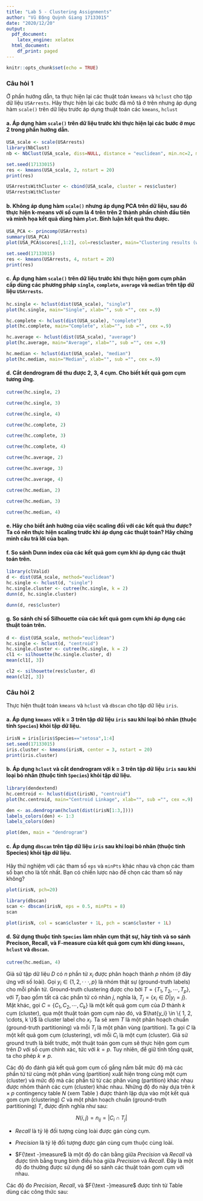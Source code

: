 ```yaml
---
title: "Lab 5 - Clustering Assignments"
author: "Vũ Đặng Quỳnh Giang 17133015"
date: "2020/12/20"
output:
  pdf_document:
    latex_engine: xelatex
  html_document:
    df_print: paged
---
```


```r
knitr::opts_chunk$set(echo = TRUE)
```

### Câu hỏi 1
Ở phần hướng dẫn, ta thực hiện lại các thuật toán `kmeans` và `hclust` cho tập dữ liệu `USArrests`. Hãy thực hiện lại các bước đã mô tả ở trên nhưng áp dụng hàm `scale()` trên dữ liệu trước áp dụng thuật toán các `kmeans`, `hclust`

#### a.	Áp dụng hàm `scale()` trên dữ liệu trước khi thực hiện lại các bước ở mục 2 trong phần hướng dẫn.
```r
USA_scale <- scale(USArrests)
library(NbClust)
nb <- NbClust(USA_scale, diss=NULL, distance = "euclidean", min.nc=2, max.nc=10, method = "kmeans")
```

```r
set.seed(17133015)
res <- kmeans(USA_scale, 2, nstart = 20)
print(res)
```
```r
USArrestsWithCluster <- cbind(USA_scale, cluster = res$cluster)
USArrestsWithCluster
```
#### b.	Không áp dụng hàm `scale()` nhưng áp dụng PCA trên dữ liệu, sau đó thực hiện k-means với số cụm là 4 trên trên 2 thành phần chính đầu tiên và minh họa kết quả dùng hàm `plot`. Bình luận kết quả thu được.
```r
USA_PCA <- princomp(USArrests)
summary(USA_PCA)
plot(USA_PCA$scores[,1:2], col=res$cluster, main="Clustering results (with PCA)")
```
```r
set.seed(17133015)
res <- kmeans(USArrests, 4, nstart = 20)
print(res)
```
#### c.	Áp dụng hàm `scale()` trên dữ liệu trước khi thực hiện gom cụm phân cấp dùng các phương pháp `single`, `complete`, `average` và `median` trên tập dữ liệu `USArrests`.
```r
hc.single <- hclust(dist(USA_scale), "single")
plot(hc.single, main="Single", xlab="", sub ="", cex =.9)
```
```r
hc.complete <- hclust(dist(USA_scale), "complete")
plot(hc.complete, main="Complete", xlab="", sub ="", cex =.9)
```
```r
hc.average <- hclust(dist(USA_scale), "average")
plot(hc.average, main="Average", xlab="", sub ="", cex =.9)
```
```r
hc.median <- hclust(dist(USA_scale), "median")
plot(hc.median, main="Median", xlab="", sub ="", cex =.9)
```
#### d.	Cắt dendrogram để thu được 2, 3, 4 cụm. Cho biết kết quả gom cụm tương ứng.
```r
cutree(hc.single, 2)
```
```r
cutree(hc.single, 3)
```
```r
cutree(hc.single, 4)
```
```r
cutree(hc.complete, 2)
```
```r
cutree(hc.complete, 3)
```
```r
cutree(hc.complete, 4)
```
```r
cutree(hc.average, 2)
```
```r
cutree(hc.average, 3)
```
```r
cutree(hc.average, 4)
```
```r
cutree(hc.median, 2)
```
```r
cutree(hc.median, 3)
```
```r
cutree(hc.median, 4)
```
#### e.	Hãy cho biết ảnh hưởng của việc scaling đối với các kết quả thu được? Ta có nên thực hiện scaling trước khi áp dụng các thuật toán? Hãy chứng minh câu trả lời của bạn.

#### f.	So sánh Dunn index của các kết quả gom cụm khi áp dụng các thuật toán trên.
```r
library(clValid)
d <- dist(USA_scale, method="euclidean")
hc.single <- hclust(d, "single")
hc.single.cluster <- cutree(hc.single, k = 2)
dunn(d, hc.single.cluster)
```
```r
dunn(d, res$cluster)
```
#### g.	So sánh chỉ số Silhouette của các kết quả gom cụm khi áp dụng các thuật toán trên.
```r
d <- dist(USA_scale, method="euclidean")
hc.single <- hclust(d, "centroid")
hc.single.cluster <- cutree(hc.single, k = 2)
cl1 <- silhouette(hc.single.cluster, d)
mean(cl1[, 3])
```
```r
cl2 <- silhouette(res$cluster, d)
mean(cl2[, 3])
```
### Câu hỏi 2
Thực hiện thuật toán `kmeans` và `hclust` và `dbscan` cho tập dữ liệu `iris`.

#### a.	Áp dụng `kmeans` với k = 3 trên tập dữ liệu `iris` sau khi loại bỏ nhãn (thuộc tính `Species`) khỏi tập dữ liệu.
```r
irisN = iris[iris$Species=="setosa",1:4]
set.seed(17133015)
iris.cluster <- kmeans(irisN, center = 3, nstart = 20)
print(iris.cluster)
```
#### b.	Áp dụng `hclust` và cắt dendrogram với k = 3 trên tập dữ liệu `iris` sau khi loại bỏ nhãn (thuộc tính `Species`) khỏi tập dữ liệu.
```r
library(dendextend)
hc.centroid <- hclust(dist(irisN), "centroid")
plot(hc.centroid, main="Centroid Linkage", xlab="", sub ="", cex =.9)
```
```r
den <- as.dendrogram(hclust(dist(irisN[1:3,])))
labels_colors(den) <- 1:3
labels_colors(den)
```
```r
plot(den, main = "dendrogram")
```
#### c. Áp dụng `dbscan` trên tập dữ liệu `iris` sau khi loại bỏ nhãn (thuộc tính Species) khỏi tập dữ liệu.
Hãy thử nghiệm với các tham số `eps` và `minPts` khác nhau và chọn các tham số bạn cho là tốt nhất. Bạn có chiến lược nào để chọn các tham số này không?
```r
plot(irisN, pch=20)
```
```r
library(dbscan)
scan <- dbscan(irisN, eps = 0.5, minPts = 8) 
scan
```
```r
plot(irisN, col = scan$cluster + 1L, pch = scan$cluster + 1L)
```
#### d.	Sử dụng thuộc tính `Species` làm nhãn cụm thật sự, hãy tính và so sánh Precison, Recall, và F-measure của kết quả gom cụm khi dùng `kmeans`, `hclust` và `dbscan`.
```r
cutree(hc.median, 4)
```
Giả sử tập dữ liệu $D$ có $n$ phần tử $x_i$ được phân hoạch thành $p$ nhóm (ở đây ứng với số loài). Gọi $y_i \in \{1, 2, · · · , p\}$ là nhóm thật sự (ground-truth labels) cho mỗi phần tử. Ground-truth clustering được cho bởi $T = \{T_1, T_2, \cdots , T_p\}$, với $T_j$ bao gồm tất cả các phần tử có nhãn $j$, nghĩa là, $T_j = \{ x_i \in D | y_i = j \}$. Mặt khác, gọi $C = \{ C_1, C_2, \cdots, C_k \}$ là một kết quả gom cụm của $D$ thành $k$ cụm (cluster), qua một thuật toán gom cụm nào đó, và $\hat{y_i} \in \{ 1, 2, \cdots, k \}$ là cluster label cho $x_i$. Ta sẽ xem $T$ là một phân hoạch chuẩn (ground-truth partitioning) và mỗi $T_i$ là một phân vùng (partition). Ta gọi $C$ là một kết quả gom cụm (clustering), với mỗi $C_i$ là một cụm (cluster). Giả sử ground truth là biết trước, một thuật toán gom cụm sẽ thực hiện gom cụm trên $D$ với số cụm chính xác, tức với $k = p$. Tuy nhiên, để giữ tính tổng quát, ta cho phép $k \ne p$.


\begin{table}
    \caption{Contingency table of clustering results}
    \centering
    \begin{tabular}{|c|c|c|c|c|}
    \hline
    Clusters/Species & $T_1$ & $T_2$ & $\cdots$ & $T_p$ \\
    \hline
    $C_1$ & $n_{11}$ & $n_{12}$ & $\cdots$ & $n_{1p}$\\
    \hline
    $C_2$ & $n_{21}$ & $n_{22}$ & $\cdots$ & $n_{2p}$\\
    \hline
    $\vdots$ & $\vdots$ & $\vdots$ & $\ddots$ & $\vdots$\\
    \hline
    $C_k$ & $n_{k1}$ & $n_{k2}$ & $\cdots$ & $n_{kp}$\\
    \hline
    \end{tabular}
    \label{tab:contingency_table}
\end{table}


Các độ đo đánh giá kết quả gom cụm cố gắng nắm bắt mức độ mà các phần tử từ cùng một phân vùng (partition) xuất hiện trong cùng một cụm (cluster) và mức độ mà các phần tử từ các phân vùng (partition) khác nhau được nhóm thành các cụm (cluster) khác nhau. Những độ đo này dựa trên $k \times p$ contingency table $N$ (xem Table \ref{tab:contingency_table}) được thành lập dựa vào một kết quả gom cụm (clustering) $C$ và một phân hoạch chuẩn (ground-truth partitioning) $T$, được định nghĩa như sau:

$$N(i, j) = n_{ij} = |C_i \cap T_j|$$

- $Recall$ là tỷ lệ đối tượng cùng loài được gán cùng cụm. 

- $Precision$ là tỷ lệ đối tượng được gán cùng cụm thuộc cùng loài. 

- $F{\text -}measure$ là một độ đo cân bằng giữa $Precision$ và $Recall$ và được tính bằng trung bình điều hòa giữa $Precision$ và $Recall$. Đây là một độ đo thường được sử dụng để so sánh các thuật toán gom cụm với nhau.

Các độ đo $Precision$, $Recall$, và $F{\text -}measure$ được tính từ Table \ref{tab:contingency_table} dùng các công thức sau:


\begin{equation}
precision = \frac{{\sum\limits_{i = 1}^k {\mathop {{\rm{max}}}\limits_{j \in \left\{ {1, \ldots p} \right\}} \{n_{ij}\} } }}{{\sum\limits_{i = 1}^k {\sum\limits_{j = 1}^p {n_{ij} } } }}
\end{equation}

\begin{equation}
recall = \frac{{\sum\limits_{j = 1}^p {\mathop {{\rm{max}}}\limits_{i \in \left\{ {1, \ldots ,k} \right\}} \{n_{ij}\} } }}{{\sum\limits_{i = 1}^k {\sum\limits_{j = 1}^p {n_{ij} } } }}
\end{equation}

\begin{equation}
\begin{split}
F{\text -}measure = \frac{{2 \cdot precision \cdot recall}}{{precision + recall}}
\end{split}
\end{equation}

